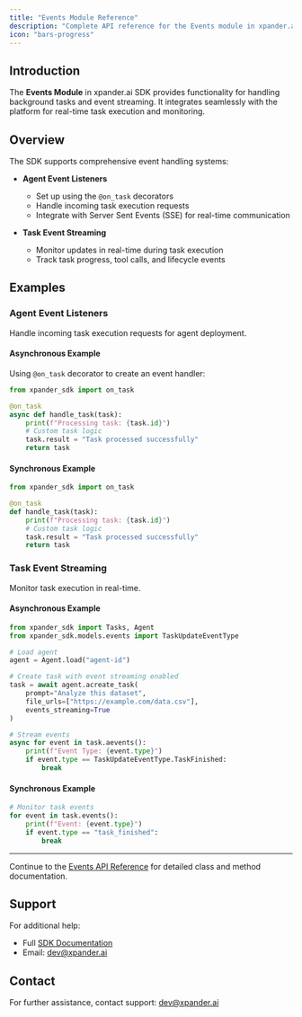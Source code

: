 ```yaml
---
title: "Events Module Reference"
description: "Complete API reference for the Events module in xpander.ai SDK, including setup, use, and examples"
icon: "bars-progress"
---
```


## Introduction

The **Events Module** in xpander.ai SDK provides functionality for handling background tasks and event streaming. It integrates seamlessly with the platform for real-time task execution and monitoring.

## Overview

The SDK supports comprehensive event handling systems:

- **Agent Event Listeners**
  - Set up using the `@on_task` decorators
  - Handle incoming task execution requests
  - Integrate with Server Sent Events (SSE) for real-time communication

- **Task Event Streaming**
  - Monitor updates in real-time during task execution
  - Track task progress, tool calls, and lifecycle events

## Examples

### Agent Event Listeners

Handle incoming task execution requests for agent deployment.

#### Asynchronous Example

Using `@on_task` decorator to create an event handler:

```python
from xpander_sdk import on_task

@on_task
async def handle_task(task):
    print(f"Processing task: {task.id}")
    # Custom task logic
    task.result = "Task processed successfully"
    return task
```

#### Synchronous Example

```python
from xpander_sdk import on_task

@on_task
def handle_task(task):
    print(f"Processing task: {task.id}")
    # Custom task logic
    task.result = "Task processed successfully"
    return task
```

### Task Event Streaming

Monitor task execution in real-time.

#### Asynchronous Example

```python
from xpander_sdk import Tasks, Agent
from xpander_sdk.models.events import TaskUpdateEventType

# Load agent
agent = Agent.load("agent-id")

# Create task with event streaming enabled
task = await agent.acreate_task(
    prompt="Analyze this dataset",
    file_urls=["https://example.com/data.csv"],
    events_streaming=True
)

# Stream events
async for event in task.aevents():
    print(f"Event Type: {event.type}")
    if event.type == TaskUpdateEventType.TaskFinished:
        break
```

#### Synchronous Example

```python
# Monitor task events
for event in task.events():
    print(f"Event: {event.type}")
    if event.type == "task_finished":
        break
```

---

Continue to the [Events API Reference](/sdk-reference/07-sdk/events/api-reference) for detailed class and method documentation.

## Support

For additional help:
- Full [SDK Documentation](https://docs.xpander.ai)
- Email: dev@xpander.ai

## Contact

For further assistance, contact support: dev@xpander.ai

